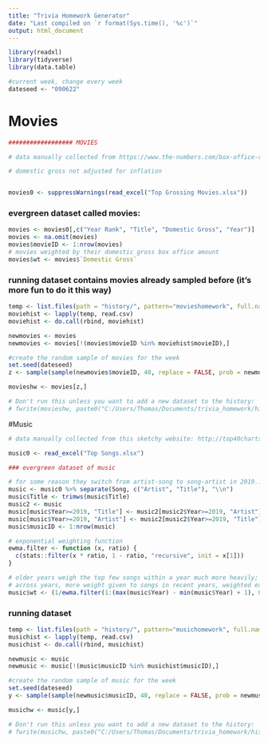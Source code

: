 ---
title: "Trivia Homework Generator"
date: "Last compiled on `r format(Sys.time(), '%c')`"
output: html_document
---

```{r}
library(readxl)
library(tidyverse)
library(data.table)
```

```{r}
#current week, change every week
dateseed <- "090622"

```

# Movies
```{r}

################## MOVIES

# data manually collected from https://www.the-numbers.com/box-office-records/domestic/all-movies/cumulative/

# domestic gross not adjusted for inflation


movies0 <- suppressWarnings(read_excel("Top Grossing Movies.xlsx"))

```

### evergreen dataset called movies:
```{r}
movies <- movies0[,c("Year Rank", "Title", "Domestic Gross", "Year")]
movies <- na.omit(movies)
movies$movieID <- 1:nrow(movies)
# movies weighted by their domestic gross box office amount
movies$wt <- movies$`Domestic Gross`

```


### running dataset contains movies already sampled before (it's more fun to do it this way)

```{r}

temp <- list.files(path = "history/", pattern="movieshomework", full.names = TRUE)
moviehist <- lapply(temp, read.csv)
moviehist <- do.call(rbind, moviehist)

newmovies <- movies
newmovies <- movies[!(movies$movieID %in% moviehist$movieID),]

#create the random sample of movies for the week
set.seed(dateseed)
z <- sample(sample(newmovies$movieID, 40, replace = FALSE, prob = newmovies$wt/sum(newmovies$wt)), 40)

movieshw <- movies[z,]

# Don't run this unless you want to add a new dataset to the history:
# fwrite(movieshw, paste0("C:/Users/Thomas/Documents/trivia_homework/history/movieshomework", dateseed, ".csv"))
```



#Music

```{r}

# data manually collected from this sketchy website: http://top40charts.net/

music0 <- read_excel("Top Songs.xlsx")

```


```{r}

### evergreen dataset of music

# for some reason they switch from artist-song to song-artist in 2019....
music <- music0 %>% separate(Song, c("Artist", "Title"), "\\n")
music$Title <- trimws(music$Title)
music2 <- music
music[music$Year>=2019, "Title"] <- music2[music2$Year>=2019, "Artist"]
music[music$Year>=2019, "Artist"] <- music2[music2$Year>=2019, "Title"]
music$musicID <- 1:nrow(music)

# exponential weighting function
ewma.filter <- function (x, ratio) {
  c(stats::filter(x * ratio, 1 - ratio, "recursive", init = x[1]))
}

# older years weigh the top few songs within a year much more heavily; recent years have more even weight given to all songs within a year.
# across years, more weight given to songs in recent years, weighted exponentially
music$wt <- (1/ewma.filter(1:(max(music$Year) - min(music$Year) + 1), 0.01)[max(music$Year) - music$Year + 1])*music$`Year Rank`^(-(1/sqrt(music$Year - min(music$Year) + 1)))

```


### running dataset 
```{r}

temp <- list.files(path = "history/", pattern="musichomework", full.names = TRUE)
musichist <- lapply(temp, read.csv)
musichist <- do.call(rbind, musichist)

newmusic <- music
newmusic <- music[!(music$musicID %in% musichist$musicID),]

#create the random sample of music for the week
set.seed(dateseed)
y <- sample(sample(newmusic$musicID, 40, replace = FALSE, prob = newmusic$wt/sum(newmusic$wt)), 40)

musichw <- music[y,]

# Don't run this unless you want to add a new dataset to the history:
# fwrite(musichw, paste0("C:/Users/Thomas/Documents/trivia_homework/history/musichomework", dateseed, ".csv"))
```









